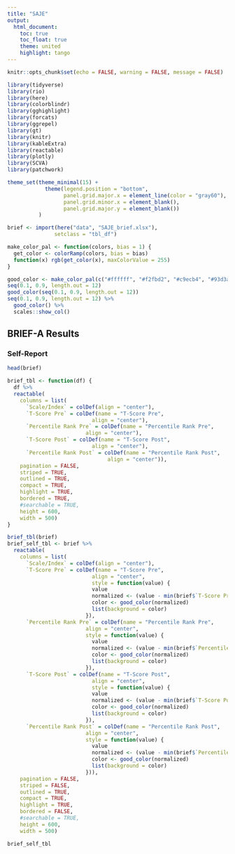 ```yaml
---
title: "SAJE"
output:
  html_document:
    toc: true
    toc_float: true
    theme: united
    highlight: tango
---
```


```r
knitr::opts_chunk$set(echo = FALSE, warning = FALSE, message = FALSE)
```

```r
library(tidyverse)
library(rio)
library(here)
library(colorblindr)
library(gghighlight)
library(forcats)
library(ggrepel)
library(gt)
library(knitr)
library(kableExtra)
library(reactable)
library(plotly)
library(SCVA)
library(patchwork)

theme_set(theme_minimal(15) +
            theme(legend.position = "bottom",
                  panel.grid.major.x = element_line(color = "gray60"),
                  panel.grid.minor.x = element_blank(),
                  panel.grid.major.y = element_blank())
          )

brief <- import(here("data", "SAJE_brief.xlsx"),
               setclass = "tbl_df") 

```

```r
make_color_pal <- function(colors, bias = 1) {
  get_color <- colorRamp(colors, bias = bias)
  function(x) rgb(get_color(x), maxColorValue = 255)
}

good_color <- make_color_pal(c("#ffffff", "#f2fbd2", "#c9ecb4", "#93d3ab", "#35b0ab"), bias = 2)
seq(0.1, 0.9, length.out = 12)
good_color(seq(0.1, 0.9, length.out = 12))
seq(0.1, 0.9, length.out = 12) %>% 
  good_color() %>% 
  scales::show_col()
```

## BRIEF-A Results {.tabset .tabset-fade .tabset-pills}

### Self-Report

```r
head(brief)

brief_tbl <- function(df) {
  df %>% 
  reactable(
    columns = list(
      `Scale/Index` = colDef(align = "center"),
      `T-Score Pre` = colDef(name = "T-Score Pre",
                           align = "center"),
      `Percentile Rank Pre` = colDef(name = "Percentile Rank Pre",
                         align = "center"),
      `T-Score Post` = colDef(name = "T-Score Post",
                           align = "center"),
      `Percentile Rank Post` = colDef(name = "Percentile Rank Post",
                                align = "center")),
    pagination = FALSE,
    striped = TRUE,
    outlined = TRUE,
    compact = TRUE,
    highlight = TRUE,
    bordered = TRUE,
    #searchable = TRUE,
    height = 600,
    width = 500)
}

brief_tbl(brief)
brief_self_tbl <- brief %>% 
  reactable(
    columns = list(
      `Scale/Index` = colDef(align = "center"),
      `T-Score Pre` = colDef(name = "T-Score Pre",
                           align = "center",
                           style = function(value) {
                           value
                           normalized <- (value - min(brief$`T-Score Pre`)) / (max(brief$`T-Score Pre`) - min(brief$`T-Score Pre`))
                           color <- good_color(normalized)
                           list(background = color)
                         }),
      `Percentile Rank Pre` = colDef(name = "Percentile Rank Pre",
                         align = "center",
                         style = function(value) {
                           value
                           normalized <- (value - min(brief$`Percentile Rank Pre`)) / (max(brief$`Percentile Rank Pre`) - min(brief$`Percentile Rank Pre`))
                           color <- good_color(normalized)
                           list(background = color)
                         }),
      `T-Score Post` = colDef(name = "T-Score Post",
                           align = "center",
                           style = function(value) {
                           value
                           normalized <- (value - min(brief$`T-Score Post`)) / (max(brief$`T-Score Post`) - min(brief$`T-Score Post`))
                           color <- good_color(normalized)
                           list(background = color)
                         }),
      `Percentile Rank Post` = colDef(name = "Percentile Rank Post",
                         align = "center",
                         style = function(value) {
                           value
                           normalized <- (value - min(brief$`Percentile Rank Post`)) / (max(brief$`Percentile Rank Post`) - min(brief$`Percentile Rank Post`))
                           color <- good_color(normalized)
                           list(background = color)
                         })),
    pagination = FALSE,
    striped = FALSE,
    outlined = TRUE,
    compact = TRUE,
    highlight = TRUE,
    bordered = FALSE,
    #searchable = TRUE,
    height = 600,
    width = 500)
```


```r
brief_self_tbl
```
